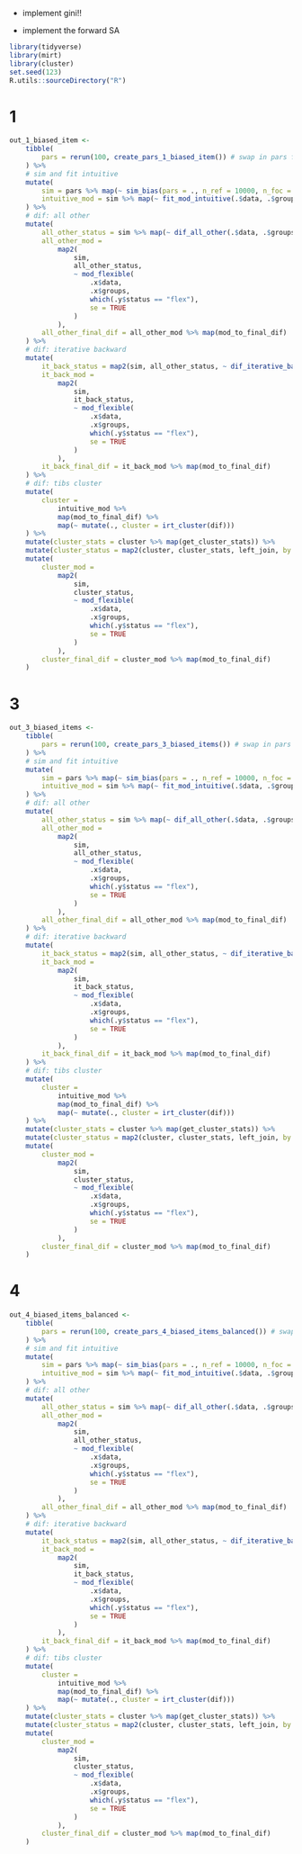 
- implement gini!!

- implement the forward SA

```r
library(tidyverse)
library(mirt)
library(cluster)
set.seed(123)
R.utils::sourceDirectory("R")
```

# 1

```r
out_1_biased_item <- 
    tibble(
        pars = rerun(100, create_pars_1_biased_item()) # swap in pars function here
    ) %>% 
    # sim and fit intuitive
    mutate(
        sim = pars %>% map(~ sim_bias(pars = ., n_ref = 10000, n_foc = 10000, mean_foc = -1)),
        intuitive_mod = sim %>% map(~ fit_mod_intuitive(.$data, .$groups))
    ) %>% 
    # dif: all other
    mutate(
        all_other_status = sim %>% map(~ dif_all_other(.$data, .$groups)),
        all_other_mod = 
            map2(
                sim, 
                all_other_status, 
                ~ mod_flexible(
                    .x$data, 
                    .x$groups, 
                    which(.y$status == "flex"),
                    se = TRUE
                )
            ),
        all_other_final_dif = all_other_mod %>% map(mod_to_final_dif)
    ) %>% 
    # dif: iterative backward
    mutate(
        it_back_status = map2(sim, all_other_status, ~ dif_iterative_backward(.x$data, .x$groups, .y)),
        it_back_mod = 
            map2(
                sim, 
                it_back_status, 
                ~ mod_flexible(
                    .x$data, 
                    .x$groups, 
                    which(.y$status == "flex"),
                    se = TRUE
                )
            ),
        it_back_final_dif = it_back_mod %>% map(mod_to_final_dif)
    ) %>% 
    # dif: tibs cluster
    mutate(
        cluster = 
            intuitive_mod %>% 
            map(mod_to_final_dif) %>% 
            map(~ mutate(., cluster = irt_cluster(dif)))
    ) %>% 
    mutate(cluster_stats = cluster %>% map(get_cluster_stats)) %>% 
    mutate(cluster_status = map2(cluster, cluster_stats, left_join, by = "cluster")) %>% 
    mutate(
        cluster_mod = 
            map2(
                sim, 
                cluster_status, 
                ~ mod_flexible(
                    .x$data, 
                    .x$groups, 
                    which(.y$status == "flex"),
                    se = TRUE
                )
            ),
        cluster_final_dif = cluster_mod %>% map(mod_to_final_dif)
    )
```

# 3

```r
out_3_biased_items <- 
    tibble(
        pars = rerun(100, create_pars_3_biased_items()) # swap in pars function here
    ) %>% 
    # sim and fit intuitive
    mutate(
        sim = pars %>% map(~ sim_bias(pars = ., n_ref = 10000, n_foc = 10000, mean_foc = -1)),
        intuitive_mod = sim %>% map(~ fit_mod_intuitive(.$data, .$groups))
    ) %>% 
    # dif: all other
    mutate(
        all_other_status = sim %>% map(~ dif_all_other(.$data, .$groups)),
        all_other_mod = 
            map2(
                sim, 
                all_other_status, 
                ~ mod_flexible(
                    .x$data, 
                    .x$groups, 
                    which(.y$status == "flex"),
                    se = TRUE
                )
            ),
        all_other_final_dif = all_other_mod %>% map(mod_to_final_dif)
    ) %>% 
    # dif: iterative backward
    mutate(
        it_back_status = map2(sim, all_other_status, ~ dif_iterative_backward(.x$data, .x$groups, .y)),
        it_back_mod = 
            map2(
                sim, 
                it_back_status, 
                ~ mod_flexible(
                    .x$data, 
                    .x$groups, 
                    which(.y$status == "flex"),
                    se = TRUE
                )
            ),
        it_back_final_dif = it_back_mod %>% map(mod_to_final_dif)
    ) %>% 
    # dif: tibs cluster
    mutate(
        cluster = 
            intuitive_mod %>% 
            map(mod_to_final_dif) %>% 
            map(~ mutate(., cluster = irt_cluster(dif)))
    ) %>% 
    mutate(cluster_stats = cluster %>% map(get_cluster_stats)) %>% 
    mutate(cluster_status = map2(cluster, cluster_stats, left_join, by = "cluster")) %>% 
    mutate(
        cluster_mod = 
            map2(
                sim, 
                cluster_status, 
                ~ mod_flexible(
                    .x$data, 
                    .x$groups, 
                    which(.y$status == "flex"),
                    se = TRUE
                )
            ),
        cluster_final_dif = cluster_mod %>% map(mod_to_final_dif)
    )
```

# 4

```r
out_4_biased_items_balanced <- 
    tibble(
        pars = rerun(100, create_pars_4_biased_items_balanced()) # swap in pars function here
    ) %>% 
    # sim and fit intuitive
    mutate(
        sim = pars %>% map(~ sim_bias(pars = ., n_ref = 10000, n_foc = 10000, mean_foc = -1)),
        intuitive_mod = sim %>% map(~ fit_mod_intuitive(.$data, .$groups))
    ) %>% 
    # dif: all other
    mutate(
        all_other_status = sim %>% map(~ dif_all_other(.$data, .$groups)),
        all_other_mod = 
            map2(
                sim, 
                all_other_status, 
                ~ mod_flexible(
                    .x$data, 
                    .x$groups, 
                    which(.y$status == "flex"),
                    se = TRUE
                )
            ),
        all_other_final_dif = all_other_mod %>% map(mod_to_final_dif)
    ) %>% 
    # dif: iterative backward
    mutate(
        it_back_status = map2(sim, all_other_status, ~ dif_iterative_backward(.x$data, .x$groups, .y)),
        it_back_mod = 
            map2(
                sim, 
                it_back_status, 
                ~ mod_flexible(
                    .x$data, 
                    .x$groups, 
                    which(.y$status == "flex"),
                    se = TRUE
                )
            ),
        it_back_final_dif = it_back_mod %>% map(mod_to_final_dif)
    ) %>% 
    # dif: tibs cluster
    mutate(
        cluster = 
            intuitive_mod %>% 
            map(mod_to_final_dif) %>% 
            map(~ mutate(., cluster = irt_cluster(dif)))
    ) %>% 
    mutate(cluster_stats = cluster %>% map(get_cluster_stats)) %>% 
    mutate(cluster_status = map2(cluster, cluster_stats, left_join, by = "cluster")) %>% 
    mutate(
        cluster_mod = 
            map2(
                sim, 
                cluster_status, 
                ~ mod_flexible(
                    .x$data, 
                    .x$groups, 
                    which(.y$status == "flex"),
                    se = TRUE
                )
            ),
        cluster_final_dif = cluster_mod %>% map(mod_to_final_dif)
    )
```


